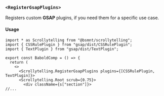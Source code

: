 ### `<RegisterGsapPlugins>`

Registers custom **GSAP** plugins, if you need them for a specific use case.

#### Usage

```tsx
import * as Scrollytelling from "@bsmnt/scrollytelling";
import { CSSRulePlugin } from "gsap/dist/CSSRulePlugin";
import { TextPlugin } from "gsap/dist/TextPlugin";

export const BaboldComp = () => {
  return (
    <>
      <Scrollytelling.RegisterGsapPlugins plugins={[CSSRulePlugin, TextPlugin]}>
      <Scrollytelling.Root scrub={0.75}>
        <div className={s["section"]}>
//...
```
